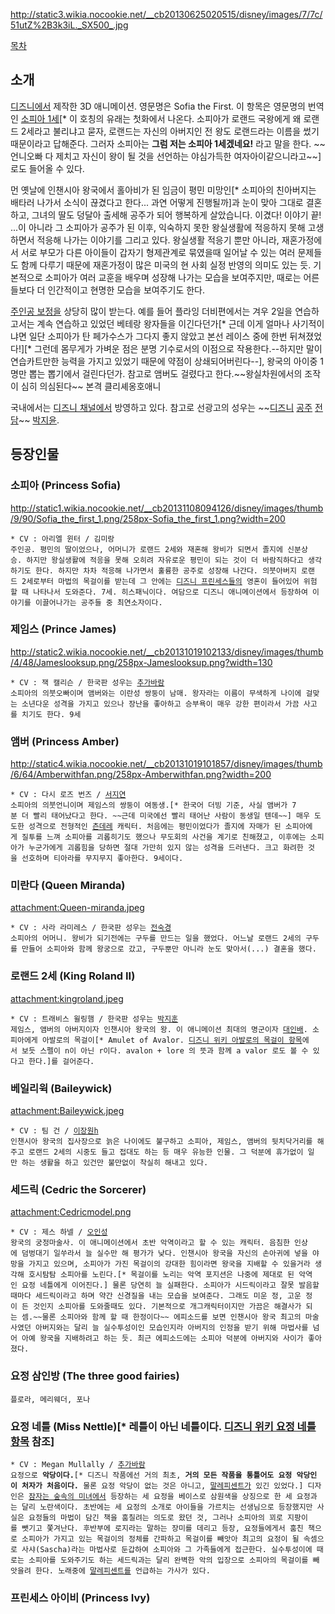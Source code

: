 http://static3.wikia.nocookie.net/__cb20130625020515/disney/images/7/7c/51utZ%2B3k3iL._SX500_.jpg

[[목차]]

== 소개 ==

[[디즈니]]에서 제작한 3D 애니메이션. 영문명은 Sofia the First. 이 항목은 영문명의 번역인 [[소피아 1세]][* 이 호칭의 유래는 첫화에서 나온다. 소피아가 로랜드 국왕에게 왜 로랜드 2세라고 불리냐고 묻자, 로랜드는 자신의 아버지인 전 왕도 로랜드라는 이름을 썼기 때문이라고 답해준다. 그러자 소피아는 '''그럼 저는 소피아 1세겠네요!''' 라고 말을 한다. ~~언니오빠 다 제치고 자신이 왕이 될 것을 선언하는 야심가득한 여자아이같으니라고~~]로도 들어올 수 있다.

먼 옛날에 인챈시아 왕국에서 홀아비가 된 임금이 평민 미망인[* 소피아의 친아버지는 배타러 나가서 소식이 끊겼다고 한다... 과연 어떻게 진행될까]과 눈이 맞아 그대로 결혼하고, 그녀의 딸도 덩달아 출세해 공주가 되어 행복하게 살았습니다. 이겼다! 이야기 끝!
...이 아니라 그 소피아가 공주가 된 이후, 익숙하지 못한 왕실생활에 적응하지 못해 고생하면서 적응해 나가는 이야기를 그리고 있다. 왕실생활 적응기 뿐만 아니라, 재혼가정에서 서로 부모가 다른 아이들이 갑자기 형제관계로 묶였을때 일어날 수 있는 여러 문제들도 함께 다루기 때문에 재혼가정이 많은 미국의 현 사회 실정 반영의 의미도 있는 듯. 기본적으로 소피아가 여러 교훈을 배우며 성장해 나가는 모습을 보여주지만, 때로는 어른들보다 더 인간적이고 현명한 모습을 보여주기도 한다.

[[주인공 보정]]을 상당히 많이 받는다. 예를 들어 플라잉 더비편에서는 겨우 2일을 연습하고서는 계속 연습하고 있었던 베테랑 왕자들을 이긴다던가[* 근데 이게 얼마나 사기적이냐면 일단 소피아가 탄 페가수스가 그다지 좋지 않았고 본선 레이스 중에 한번 뒤쳐졌었다!][* 그런데 몸무게가 가벼운 점은 분명 기수로서의 이점으로 작용한다.--하지만 말이 연습카트만한 능력을 가지고 있었기 때문에 약점이 상쇄되어버린다--], 왕국의 아이중 1명만 뽑는 뽑기에서 걸린다던가. 참고로 앰버도 걸렸다고 한다.~~왕실차원에서의 조작이 심히 의심된다~~ 본격 클리셰옹호애니

국내에서는 [[디즈니 채널]]에서 방영하고 있다. 참고로 선광고의 성우는 ~~[[공주와 개구리|디즈니]] [[라푼젤(디즈니 영화)|공주]] [[겨울왕국|전담]]~~ [[박지윤(성우)|박지윤]].

== 등장인물 ==

=== 소피아 (Princess Sofia) ===
http://static1.wikia.nocookie.net/__cb20131108094126/disney/images/thumb/9/90/Sofia_the_first_1.png/258px-Sofia_the_first_1.png?width=200

 * CV : 아리엘 윈터 / 김미랑
 주인공. 평민의 딸이었으나, 어머니가 로랜드 2세와 재혼해 왕비가 되면서 졸지에 신분상승. 하지만 왕실생활에 적응을 못해 오히려 자유로운 평민이 되는 것이 더 바람직하다고 생각하기도 한다. 하지만 차차 적응해 나가면서 훌륭한 공주로 성장해 나간다. 의붓아버지 로랜드 2세로부터 마법의 목걸이를 받는데 그 안에는 [[디즈니 프린세스]]들의 영혼이 들어있어 위험할 때 나타나서 도와준다. 7세. 히스패닉이다. 여담으로 디즈니 애니메이션에서 등장하여 이야기를 이끌어나가는 공주들 중 최연소자이다.

=== 제임스 (Prince James) ===
http://static2.wikia.nocookie.net/__cb20131019102133/disney/images/thumb/4/48/Jameslooksup.png/258px-Jameslooksup.png?width=130

 * CV : 잭 캘리슨 / 한국판 성우는 [[추가바람]]
 소피아의 의붓오빠이며 앰버와는 이란성 쌍둥이 남매. 왕자라는 이름이 무색하게 나이에 걸맞는 소년다운 성격을 가지고 있으나 장난을 좋아하고 승부욕이 매우 강한 편이라서 가끔 사고를 치기도 한다. 9세

=== 앰버 (Princess Amber) ===
http://static4.wikia.nocookie.net/__cb20131019101857/disney/images/thumb/6/64/Amberwithfan.png/258px-Amberwithfan.png?width=200

 * CV : 다시 로즈 번즈 / [[서지연]]
 소피아의 의붓언니이며 제임스의 쌍둥이 여동생.[* 한국어 더빙 기준, 사실 앰버가 7분 더 빨리 태어났다고 한다. ~~근데 미국에선 빨리 태어난 사람이 동생일 텐데~~] 매우 도도한 성격으로 전형적인 [[츤데레]] 캐릭터. 처음에는 평민이었다가 졸지에 자매가 된 소피아에게 질투를 느껴 소피아를 괴롭히기도 했으나 무도회의 사건을 계기로 친해졌고, 이후에는 소피아가 누군가에게 괴롭힘을 당하면 절대 가만히 있지 않는 성격을 드러낸다. 크고 화려한 것을 선호하며 티아라를 무지무지 좋아한다. 9세이다.

=== 미란다 (Queen Miranda) ===
attachment:Queen-miranda.jpeg

 * CV : 사라 라미레스 / 한국판 성우는 [[전숙경]]
 소피아의 어머니. 왕비가 되기전에는 구두를 만드는 일을 했었다. 어느날 로랜드 2세의 구두를 만들어 소피아와 함께 왕궁으로 갔고, 구두뿐만 아니라 눈도 맞아서(...) 결혼을 했다.

=== 로랜드 2세 (King Roland II) ===
attachment:kingroland.jpeg

 * CV : 트래비스 윌링햄 / 한국판 성우는 [[박조호|박지훈]]
 제임스, 앰버의 아버지이자 인챈시아 왕국의 왕. 이 애니메이션 최대의 명군이자 [[대인배]]. 소피아에게 아발로의 목걸이[* Amulet of Avalor. [http://disney.wikia.com/wiki/Amulet_of_Avalor 디즈니 위키 아발로의 목걸이 항목]에서 보듯 스펠이 n이 아닌 r이다. avalon + lore 의 뜻과 함께 a valor 로도 볼 수 있다고 한다.]를 걸어준다.

=== 베일리윅 (Baileywick) ===
attachment:Baileywick.jpeg

 * CV : 팀 건 / [[이장원]]h
 인챈시아 왕국의 집사장으로 늙은 나이에도 불구하고 소피아, 제임스, 앰버의 뒷치닥거리를 해주고 로랜드 2세의 시중도 들고 접대도 하는 등 매우 유능한 인물. 그 덕분에 휴가없이 일만 하는 생활을 하고 있건만 불만없이 착실히 해내고 있다. 

=== 세드릭 (Cedric the Sorcerer) ===
attachment:Cedricmodel.png

 * CV : 제스 하넬 / [[오인성]]
 왕국의 궁정마술사. 이 애니메이션에서 초반 악역이라고 할 수 있는 캐릭터. 음침한 인상에 덤벙대기 일쑤라서 늘 실수만 해 평가가 낮다. 인챈시아 왕국을 자신의 손아귀에 넣을 야망을 가지고 있으며, 소피아가 가진 목걸이의 강대한 힘이라면 왕국을 지배할 수 있을거라 생각해 호시탐탐 소피아를 노린다.[* 목걸이를 노리는 악역 포지션은 나중에 제대로 된 악역인 요정 네틀에게 이어진다.] 물론 당연히 늘 실패한다. 소피아가 시드릭이라고 잘못 발음할때마다 세드릭이라고 하며 약간 신경질을 내는 모습을 보여준다. 그래도 미운 정, 고운 정이 든 것인지 소피아를 도와줄때도 있다. 기본적으로 개그캐릭터이지만 가끔은 해결사가 되는 셈.~~물론 소피아와 함께 할 때 한정이다~~ 에피소드를 보면 인챈시아 왕국 최고의 마술사였던 아버지와는 달리 늘 실수투성이인 모습인지라 아버지의 인정을 받기 위해 마법사를 넘어 아예 왕국을 지배하려고 하는 듯. 최근 에피소드에는 소피아 덕분에 아버지와 사이가 좋아졌다.

=== 요정 삼인방 (The three good fairies) ===
 
 플로라, 메리웨더, 포나

=== 요정 네틀 (Miss Nettle)[* 레틀이 아닌 네틀이다. [http://disney.wikia.com/wiki/Miss_Nettle 디즈니 위키 요정 네틀 항목] 참조] ===

 * CV : Megan Mullally / [[추가바람]]
 요정으로 '''악당이다.'''[* 디즈니 작품에선 거의 최초, '''거의 모든 작품을 통틀어도 요정 악당인 이 처자가 처음이다.''' 물론 요정 악당이 없는 것은 아니고, [[말레피센트]]가 있긴 있었다.] 디자인은 [[잠자는 숲속의 미녀]]에서 등장하는 세 요정을 베이스로 삼원색을 상징으로 한 세 요정과는 달리 노란색이다. 초반에는 세 요정의 소개로 아이들을 가르치는 선생님으로 등장했지만 사실은 요정들의 마법이 담긴 책을 훔칠려는 의도로 왔던 것, 그러나 소피아의 꾀로 지팡이를 뺏기고 쫓겨난다. 후반부에 로지라는 말하는 장미를 데리고 등장, 요정들에게서 훔친 책으로 소피아가 가지고 있는 목걸이의 정체를 간파하고 목걸이를 빼앗아 최고의 요정이 될 속셈으로 사샤(Sascha)라는 마법사로 둔갑하여 소피아와 그 가족들에게 접근한다. 실수투성이에 때로는 소피아를 도와주기도 하는 세드릭과는 달리 완벽한 악의 입장으로 소피아의 목걸이를 빼앗을려 한다. 노래중에 [[말레피센트]]를 언급하는 가사가 있다.

=== 프린세스 아이비 (Princess Ivy) ===
